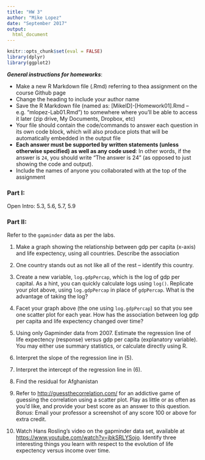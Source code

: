 ```yaml
---
title: "HW 3"
author: "Mike Lopez"
date: "September 2017"
output:
  html_document
---
```


```r
knitr::opts_chunk$set(eval = FALSE)
library(dplyr)
library(ggplot2)
```

***General instructions for homeworks***: 

+  Make a new R Markdown file (.Rmd) referring to thea assignment on the course Github page
+  Change the heading to include your author name
+  Save the R Markdown file (named as:  [MikeID]-[Homework01].Rmd -- e.g. "mlopez-Lab01.Rmd") to somewhere where you'll be able to access it later (zip drive, My Documents, Dropbox, etc)
+  Your file should contain the code/commands to answer each question in its own code block, which will also produce plots that will be automatically embedded in the output file
+  **Each answer must be supported by written statements (unless otherwise specified) as well as any code used**: In other words, if the answer is `24`, you should write "The answer is 24" (as opposed to just showing the code and output).
+  Include the names of anyone you collaborated with at the top of the assignment

### Part I: 

Open Intro: 5.3, 5.6, 5.7, 5.9

### Part II: 

Refer to the `gapminder` data as per the labs.

1. Make a graph showing the relationship between gdp per capita (x-axis) and life expectency, using all countries. Describe the association

2. One country stands out as not like all of the rest -- identify this country. 

3. Create a new variable, `log.gdpPercap`, which is the log of gdp per capital. As a hint, you can quickly calculate logs using `log()`. Replicate your plot above, using `log.gdpPercap` in place of `gdpPercap`. What is the advantage of taking the log?

4. Facet your graph above (the one using `log.gdpPercap`) so that you see one scatter plot for each year. How has the association between log gdp per capita and life expectency changed over time?

5. Using only Gapminder data from 2007. Estimate the regression line of life expectency (response) versus gdp per capita (explanatory variable). You may either use summary statistics, or calculate directly using R. 

6. Interpret the slope of the regression line in (5). 

7. Interpret the intercept of the regression line in (6). 

8. Find the residual for Afghanistan

9. Refer to [http://guessthecorrelation.com/](http://guessthecorrelation.com/) for an addictive game of guessing the correlation using a scatter plot. Play as little or as often as you'd like, and provide your best score as an answer to this question. *Bonus*: Email your professor a screenshot of any score 100 or above for extra credit.

10. Watch Hans Rosling's video on the gapminder data set, available at [https://www.youtube.com/watch?v=jbkSRLYSojo](https://www.youtube.com/watch?v=jbkSRLYSojo). Identify three interesting things you learn with respect to the evolution of life expectency versus income over time. 